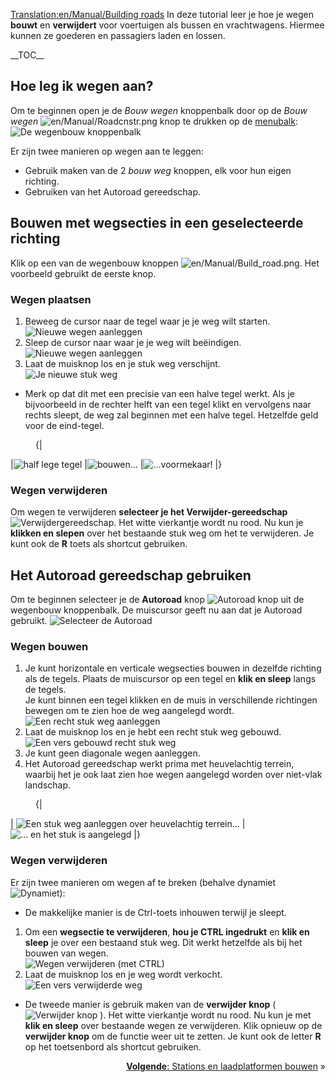 [[Translation:en/Manual/Building roads]]
{{nl/Vertaling|en/Manual/Building roads|95}}{{nl/Manual/Tutorial/Tutorial}}
<!-- for search bot mainly -->
In deze tutorial leer je hoe je wegen '''bouwt''' en '''verwijdert''' voor voertuigen als bussen en vrachtwagens. Hiermee kunnen ze goederen en passagiers laden en lossen.

__TOC__

==Hoe leg ik wegen aan?==

Om te beginnen open je de ''Bouw wegen'' knoppenbalk door op de ''Bouw wegen'' [[File:en/Manual/Roadcnstr.png]] knop te drukken op de [[nl/Manual/Spelinterface#constructie|menubalk]]:
[[File:en/Manual/Road constructionnew.png|none|frame|De wegenbouw knoppenbalk]]

Er zijn twee manieren op wegen aan te leggen:
* Gebruik maken van de 2 ''bouw weg'' knoppen, elk voor hun eigen richting.
* Gebruiken van het Autoroad gereedschap.

== Bouwen met wegsecties in een geselecteerde richting ==

Klik op een van de wegenbouw knoppen [[File:en/Manual/Build road.png]]. Het voorbeeld gebruikt de eerste knop.

=== Wegen plaatsen ===
#Beweeg de cursor naar de tegel waar je je weg wilt starten.<br/>[[File:en/Manual/Build roads01.png|none|frame|Nieuwe wegen aanleggen]]
#Sleep de cursor naar waar je je weg wilt beëindigen.<br/>[[File:en/Manual/Build roads02.png|none|frame|Nieuwe wegen aanleggen]]
#Laat de muisknop los en je stuk weg verschijnt.<br/>[[File:en/Manual/Build roads03.png|none|frame|Je nieuwe stuk weg]]

* Merk op dat dit met een precisie van een halve tegel werkt. Als je bijvoorbeeld in de rechter helft van een tegel klikt en vervolgens naar rechts sleept, de weg zal beginnen met een halve tegel. Hetzelfde geld voor de eind-tegel.
:{|
|[[File:en/Manual/Build roads04.png|none|frame|half lege tegel]]
|[[File:en/Manual/Build roads05.png|none|frame|bouwen...]]
|[[File:en/Manual/Build roads06.png|none|frame|...voormekaar!]]
|}
=== Wegen verwijderen === 
Om wegen te verwijderen '''selecteer je het Verwijder-gereedschap ''' [[File:en/Manual/Toggle clear active.png|Verwijdergereedschap]]. Het witte vierkantje wordt nu rood. Nu kun je '''klikken en slepen''' over het bestaande stuk weg om het te verwijderen. Je kunt ook de '''R''' toets als shortcut gebruiken.

== Het Autoroad gereedschap gebruiken ==
Om te beginnen selecteer je de '''Autoroad''' knop [[File:en/Manual/Autoroad.png|Autoroad knop]] uit de wegenbouw knoppenbalk. De muiscursor geeft nu aan dat je Autoroad gebruikt.
[[File:en/Manual/AutoroadTut1.png|none|frame|Selecteer de Autoroad]]

=== Wegen bouwen ===
#Je kunt horizontale en verticale wegsecties bouwen in dezelfde richting als de tegels. Plaats de muiscursor op een tegel en '''klik en sleep''' langs de tegels.<br/>Je kunt binnen een tegel klikken en de muis in verschillende richtingen bewegen om te zien hoe de weg aangelegd wordt.<br/>[[File:en/Manual/AutoroadTut2.png|none|frame|Een recht stuk weg aanleggen]]
#Laat de muisknop los en je hebt een recht stuk weg gebouwd.<br/>[[File:en/Manual/AutoroadTut3.png|none|frame|Een vers gebouwd recht stuk weg]]
#Je kunt geen diagonale wegen aanleggen.
#Het Autoroad gereedschap werkt prima met heuvelachtig terrein, waarbij het je ook laat zien hoe wegen aangelegd worden over niet-vlak landschap.
:{|
| [[File:en/Manual/AutoroadTut5.png|none|frame|Een stuk weg aanleggen over heuvelachtig terrein...]]
| [[File:en/Manual/AutoroadTut6.png|none|frame|... en het stuk is aangelegd]]
|}
=== Wegen verwijderen ===

Er zijn twee manieren om wegen af te breken (behalve dynamiet [[File:en/Manual/Clear title.png|Dynamiet]]):

*De makkelijke manier is de Ctrl-toets inhouwen terwijl je sleept.

#Om een '''wegsectie te verwijderen''', '''hou je CTRL ingedrukt''' en '''klik en sleep''' je over een bestaand stuk weg. Dit werkt hetzelfde als bij het bouwen van wegen.<br/>[[File:en/Manual/AutoroadTut7.png|none|frame|Wegen verwijderen (met CTRL)]]
#Laat de muisknop los en je weg wordt verkocht.<br/>[[File:en/Manual/AutoroadTut8.png|none|frame|Een vers verwijderde weg]]

*De tweede manier is gebruik maken van de '''verwijder knop''' ( [[File:en/Manual/Toggle clear active.png|Verwijder knop]] ). Het witte vierkantje wordt nu rood. Nu kun je met '''klik en sleep''' over bestaande wegen ze verwijderen. Klik opnieuw op de '''verwijder knop''' om de functie weer uit te zetten. Je kunt ook de letter '''R''' op het toetsenbord als shortcut gebruiken.

<span style="float: right">[[nl/Stations en laadplatformen bouwen|'''Volgende''': Stations en laadplatformen bouwen]] &raquo;</span>